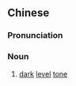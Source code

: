{{also|阴平}}
==Chinese==
{{zh-forms|s=阴平}}

===Pronunciation===
{{zh-pron
|m=yīnpíng
|c=jam1 ping4
|mn=qz,xm,zz:im-pêng/qz,xm,zz:im-piâⁿ
|cat=n
}}

===Noun===
{{zh-noun}}

# {{lb|zh|linguistics}} [[dark]] [[level]] [[tone]] {{gloss|a [[tone]] in various modern Chinese varieties, e.g. {{IPAchar|/˥˥/|lang=zh}} in Modern Standard Chinese, generally corresponding to the level tone and voiceless onset in Middle Chinese}}